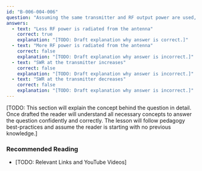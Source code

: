 ```yaml
---
id: "B-006-004-006"
question: "Assuming the same transmitter and RF output power are used, what is the effect of changing the transmission line from RG-213 coaxial cable to RG-58?"
answers:
  - text: "Less RF power is radiated from the antenna"
    correct: true
    explanation: "[TODO: Draft explanation why answer is correct.]"
  - text: "More RF power is radiated from the antenna"
    correct: false
    explanation: "[TODO: Draft explanation why answer is incorrect.]"
  - text: "SWR at the transmitter increases"
    correct: false
    explanation: "[TODO: Draft explanation why answer is incorrect.]"
  - text: "SWR at the transmitter decreases"
    correct: false
    explanation: "[TODO: Draft explanation why answer is incorrect.]"
---
```


[TODO: This section will explain the concept behind the question in detail. Once drafted the reader will understand all necessary concepts to answer the question confidently and correctly. The lesson will follow pedagogy best-practices and assume the reader is starting with no previous knowledge.]

### Recommended Reading

- [TODO: Relevant Links and YouTube Videos]
